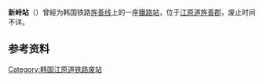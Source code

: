 {{朝鮮半島車站資訊
|公司色 = black
|文字色 = 
|站名 = 新峙站
|圖片 = 
|pxl = 
|圖片說明 =
|前一站 = [[仙坪站|仙坪]]
|前一站距離 = 
|後一站距離 = 
|後一站 = [[旌善站|旌善]]
|所屬路線 = [[旌善线|旌善线]]
|距離 = 
|起點站 = [[民东山站|民东山]]
|諺文 = 신치역
|朝鮮漢字 = 新峙驛
|文觀部式 = Sinchi yeok
|馬-賴式 = 
|副站名 = 
|車站編號 = 
|停站路線數 = 
|所屬公司 = [[韩国铁道公社|韩国铁道公社]]
|所在地 =[[江原道_(韩国)|江原道]][[旌善郡|旌善郡]]
|車站構造 = 地面车站
|月台配置 = 
|啟用年月日 =
|廢站年月日 =
|上下車人次 = 
|統計年度 = 
|轉車 = 
|備註 = 
|全寬備註 = 
}}

'''新峙站'''（{{kor|諺=신치역|漢=新峙驛|羅=Sinchi yeok|f=y}}）曾經为韩国铁路[[旌善线|旌善线]]上的一座[[鐵路站|鐵路站]]，位于[[江原道_(韩国)|江原道]][[旌善郡|旌善郡]]，废止时间不详。

== 参考资料 ==
{{reflist}}

{{旌善线}}

[[Category:韩国江原道铁路废站|Category:韩国江原道铁路废站]]